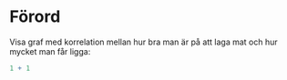 # Förord {.unnumbered}

Visa graf med korrelation mellan hur bra man är på att laga mat och hur mycket man får ligga:

```r
1 + 1
```
